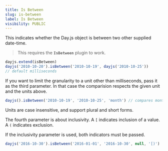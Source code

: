 ```yaml
---
title: Is Between
slug: is-between
label: Is Between
visibility: PUBLIC
---
```

This indicates whether the Day.js object is between two other supplied date-time.

> This requires the **`IsBetween`** plugin to work.

```js
dayjs.extend(isBetween)
dayjs('2010-10-20').isBetween('2010-10-19', dayjs('2010-10-25')) 
// default milliseconds
```
If you want to limit the granularity to a unit other than milliseconds, pass it as the third parameter. In that case the comparision respects the given unit and the units above.

```js
dayjs().isBetween('2010-10-19', '2010-10-25', 'month') // compares month and year
```

Units are case insensitive, and support plural and short forms.

The fourth parameter is about inclusivity. A `[` indicates inclusion of a value. A `(` indicates exclusion. 

If the inclusivity parameter is used, both indicators must be passed.

```js
dayjs('2016-10-30').isBetween('2016-01-01', '2016-10-30', null, '[)')
```